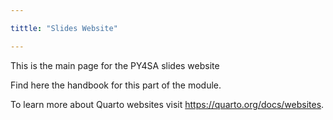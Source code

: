 ```yaml
---

tittle: "Slides Website"

---
```


This is the main page for the PY4SA slides website


Find here the handbook for this part of the module.

To learn more about Quarto websites visit <https://quarto.org/docs/websites>.
